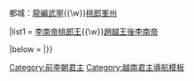 {{Navbox
|name = 前李朝君主
|title = [[前李朝]][[越南君主列表#前李朝|君主]]
|titlestyle = background:#B7F0B1;
|groupstyle= background:#B7F0B1;
|abovestyle= background:#B7F0B1;
|belowstyle= background:#B7F0B1;
|state = {{{state|uncollapsed}}}
|bodyclass = hlist

|above = [[前李朝君主世系圖|世系]]{{.w}}都城：[[龍編]]{{to}}[[武寧]]{{\w}}[[桃郎]]{{to}}[[峯州]]

|list1 = [[李賁|李南帝]]{{to}}[[李天寶|桃郎王]]{{\w}}[[趙光復|趙越王]]{{to}}[[李佛子|後李南帝]]

|below = {{越南元首}}
|}}
<noinclude>
[[Category:前李朝君主]]
[[Category:越南君主導航模板]]
</noinclude>